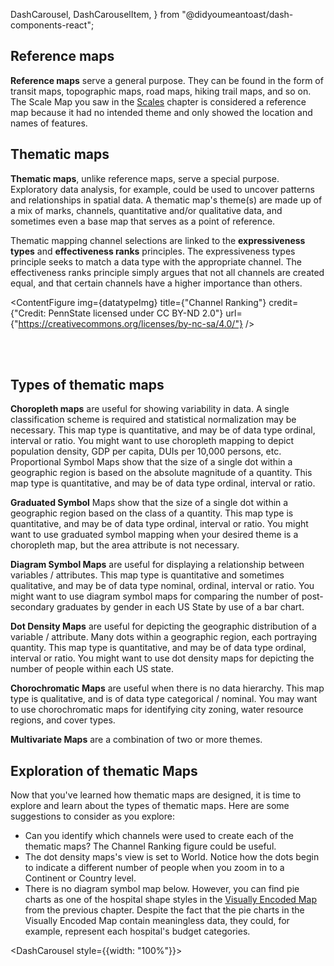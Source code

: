 
  DashCarousel,
  DashCarouselItem,
} from "@didyoumeantoast/dash-components-react";

## Reference maps

**Reference maps** serve a general purpose. They can be found in the form of transit maps, topographic maps, road maps, hiking trail maps, and so on. The Scale Map you saw in the [Scales](/scale) chapter is considered a reference map because it had no intended theme and only showed the location and names of features.

## Thematic maps

**Thematic maps**, unlike reference maps, serve a special purpose. Exploratory data analysis, for example, could be used to uncover patterns and relationships in spatial data. A thematic map's theme(s) are made up of a mix of marks, channels, quantitative and/or qualitative data, and sometimes even a base map that serves as a point of reference.

Thematic mapping channel selections are linked to the **expressiveness types** and **effectiveness ranks** principles. The expressiveness types principle seeks to match a data type with the appropriate channel. The effectiveness ranks principle simply argues that not all channels are created equal, and that certain channels have a higher importance than others.

<ContentFigure
  img={datatypeImg}
  title={"Channel Ranking"}
  credit={"Credit: PennState licensed under CC BY-ND 2.0"}
  url={"https://creativecommons.org/licenses/by-nc-sa/4.0/"}
/>

<br></br>

## Types of thematic maps

**Choropleth maps** are useful for showing variability in data. A single classification scheme is required and statistical normalization may be necessary. This map type is quantitative, and may be of data type ordinal, interval or ratio. You might want to use choropleth mapping to depict population density, GDP per capita, DUIs per 10,000 persons, etc.
Proportional Symbol Maps show that the size of a single dot within a geographic region is based on the absolute magnitude of a quantity. This map type is quantitative, and may be of data type ordinal, interval or ratio.

**Graduated Symbol** Maps show that the size of a single dot within a geographic region based on the class of a quantity. This map type is quantitative, and may be of data type ordinal, interval or ratio. You might want to use graduated symbol mapping when your desired theme is a choropleth map, but the area attribute is not necessary.

**Diagram Symbol Maps** are useful for displaying a relationship between variables / attributes. This map type is quantitative and sometimes qualitative, and may be of data type nominal, ordinal, interval or ratio. You might want to use diagram symbol maps for comparing the number of post-secondary graduates by gender in each US State by use of a bar chart.

**Dot Density Maps** are useful for depicting the geographic distribution of a variable / attribute. Many dots within a geographic region, each portraying quantity. This map type is quantitative, and may be of data type ordinal, interval or ratio. You might want to use dot density maps for depicting the number of people within each US state.

**Chorochromatic Maps** are useful when there is no data hierarchy. This map type is qualitative, and is of data type categorical / nominal. You may want to use chorochromatic maps for identifying city zoning, water resource regions, and cover types.

**Multivariate Maps** are a combination of two or more themes.

## Exploration of thematic Maps

Now that you've learned how thematic maps are designed, it is time to explore and learn about the types of thematic maps. Here are some suggestions to consider as you explore:

- Can you identify which channels were used to create each of the thematic maps? The Channel Ranking figure could be useful.
- The dot density maps's view is set to World. Notice how the dots begin to indicate a different number of people when you zoom in to a Continent or Country level.
- There is no diagram symbol map below. However, you can find pie charts as one of the hospital shape styles in the [Visually Encoded Map](/visual) from the previous chapter. Despite the fact that the pie charts in the Visually Encoded Map contain meaningless data, they could, for example, represent each hospital's budget categories.

<DashCarousel style={{width: "100%"}}>
  <DashCarouselItem visible>
    <ArcgisCalciteMap itemId="6748f56e0bb24ec5bbc6494687a3cca0" title="Chorochromatic map" zoom={4} mapId="chorochromatic" />
  </DashCarouselItem>

  <DashCarouselItem>
    <ArcgisCalciteMap itemId="b247e64a3d6a45ffaa63bbba12726db3" title="Dot density map" zoom={2} mapId="dot"/>
  </DashCarouselItem>

  <DashCarouselItem>
    <ArcgisCalciteMap itemId="11e173a4e2f040ae80d39e44ee29467a" title="Choropleth and symbol map" zoom={7.5} mapId="choropleth"/>
  </DashCarouselItem>
</DashCarousel>
